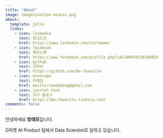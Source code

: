 ```yaml
---
title: "About"
image: images/notion-avatar.png
about:
  template: jolla
  links:
    - icon: linkedin
      text: 링크드인
      href: https://www.linkedin.com/in/taemo/
    - icon: facebook
      text: 페이스북
      href: https://www.facebook.com/profile.php?id=100070120780059
    - icon: github
      text: 깃허브
      href: https://github.com/be-favorite
    - icon: envelope
      text: 이메일
      href: mailto:taemobang@gmail.com
    - icon: journal-text
      text: 과거 블로그
      href: https://be-favorite.tistory.com/
comments: false
---
```


안녕하세요 **방태모**입니다.

G마켓 AI Product 팀에서 Data Scientist로 일하고 있습니다.